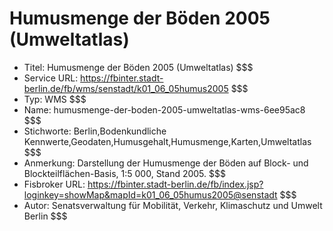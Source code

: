 # Humusmenge der Böden 2005 (Umweltatlas)
- Titel: Humusmenge der Böden 2005 (Umweltatlas) $$$
- Service URL: https://fbinter.stadt-berlin.de/fb/wms/senstadt/k01_06_05humus2005 $$$
- Typ: WMS $$$
- Name: humusmenge-der-boden-2005-umweltatlas-wms-6ee95ac8 $$$
- Stichworte: Berlin,Bodenkundliche Kennwerte,Geodaten,Humusgehalt,Humusmenge,Karten,Umweltatlas $$$
- Anmerkung: Darstellung der Humusmenge der Böden auf Block- und Blockteilflächen-Basis, 1:5 000, Stand 2005. $$$
- Fisbroker URL: https://fbinter.stadt-berlin.de/fb/index.jsp?loginkey=showMap&mapId=k01_06_05humus2005@senstadt $$$
- Autor: Senatsverwaltung für Mobilität, Verkehr, Klimaschutz und Umwelt Berlin $$$
